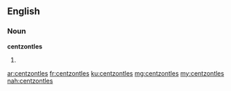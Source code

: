 ==English==

===Noun===
'''centzontles'''

# {{plural of|centzontle}}

[[ar:centzontles]]
[[fr:centzontles]]
[[ku:centzontles]]
[[mg:centzontles]]
[[my:centzontles]]
[[nah:centzontles]]